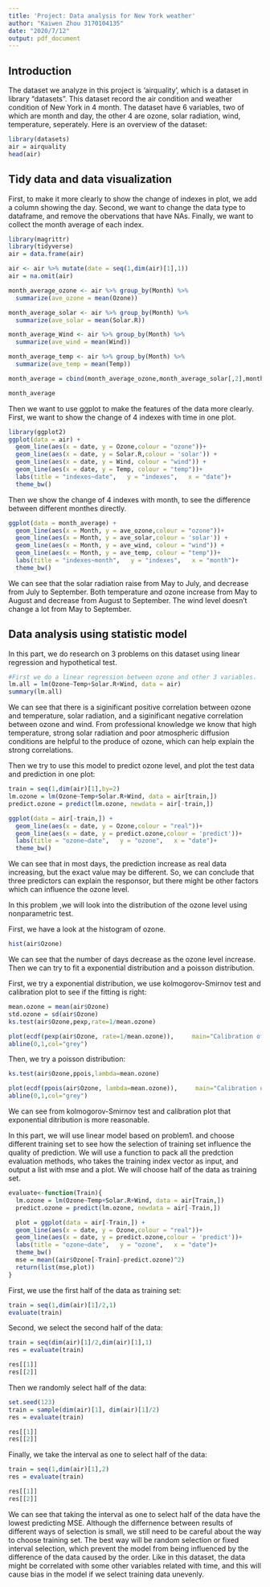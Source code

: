 ```yaml
---
title: 'Project: Data analysis for New York weather'
author: "Kaiwen Zhou 3170104135"
date: "2020/7/12"
output: pdf_document
---
```

## Introduction
The dataset we analyze in this project is 'airquality', which is a dataset in library "datasets". This dataset record the air condition and weather condition of New York in 4 month. The dataset have 6 variables, two of which are month and day, the other 4 are ozone, solar radiation, wind, temperature, seperately. 
Here is an overview of the dataset:

```r
library(datasets)
air = airquality
head(air)
```

## Tidy data and data visualization

First, to make it more clearly to show the change of indexes in plot, we add a column showing the day. Second, we want to change the data type to dataframe, and remove the obervations that have NAs. Finally, we want to collect the month average of each index.

```r
library(magrittr)
library(tidyverse)
air = data.frame(air)

air <- air %>% mutate(date = seq(1,dim(air)[1],1))
air = na.omit(air)

month_average_ozone <- air %>% group_by(Month) %>%
  summarize(ave_ozone = mean(Ozone))

month_average_solar <- air %>% group_by(Month) %>%
  summarize(ave_solar = mean(Solar.R))

month_average_Wind <- air %>% group_by(Month) %>%
  summarize(ave_wind = mean(Wind))

month_average_temp <- air %>% group_by(Month) %>%
  summarize(ave_temp = mean(Temp))

month_average = cbind(month_average_ozone,month_average_solar[,2],month_average_Wind[,2],month_average_temp[,2])

month_average
```

Then we want to use ggplot to make the features of the data more clearly. First, we want to show the change of 4 indexes with time in one plot. 

```r
library(ggplot2)
ggplot(data = air) +
  geom_line(aes(x = date, y = Ozone,colour = "ozone"))+
  geom_line(aes(x = date, y = Solar.R,colour = 'solar')) + 
  geom_line(aes(x = date, y = Wind, colour = "wind")) +
  geom_line(aes(x = date, y = Temp, colour = "temp"))+
  labs(title = "indexes~date",   y = "indexes",   x = "date")+
  theme_bw()

```

Then we show the change of 4 indexes with month, to see the difference between different monthes directly.

```r
ggplot(data = month_average) +
  geom_line(aes(x = Month, y = ave_ozone,colour = "ozone"))+
  geom_line(aes(x = Month, y = ave_solar,colour = 'solar')) + 
  geom_line(aes(x = Month, y = ave_wind, colour = "wind")) +
  geom_line(aes(x = Month, y = ave_temp, colour = "temp"))+
  labs(title = "indexes~month",   y = "indexes",   x = "month")+
  theme_bw()
```

We can see that the solar radiation raise from May to July, and decrease from July to September. Both temperature and ozone increase from May to August and decrease from August to September. The wind level doesn't change a lot from May to September.

## Data analysis using statistic model

In this part, we do research on 3 problems on this dataset using linear regression and hypothetical test.

 \textbf{Problem1:The relation between ozone and other variables}

```r
#First we do a linear regression between ozone and other 3 variables.
lm.all = lm(Ozone~Temp+Solar.R+Wind, data = air)
summary(lm.all)
```

We can see that there is a siginificant positive correlation between ozone and temperature, solar radiation, and a siginificant negative correlation between ozone and wind. From professional knowledge we know that high temperature, strong solar radiation and poor atmospheric diffusion conditions are helpful to the produce of ozone, which can help explain the strong correlations.

Then we try to use this model to predict ozone level, and plot the test data and prediction in one plot:

```r
train = seq(1,dim(air)[1],by=2)
lm.ozone = lm(Ozone~Temp+Solar.R+Wind, data = air[train,])
predict.ozone = predict(lm.ozone, newdata = air[-train,])

ggplot(data = air[-train,]) +
  geom_line(aes(x = date, y = Ozone,colour = "real"))+
  geom_line(aes(x = date, y = predict.ozone,colour = 'predict'))+ 
  labs(title = "ozone~date",   y = "ozone",   x = "date")+
  theme_bw()
```

We can see that in most days, the prediction increase as real data increasing, but the exact value may be different. So, we can conclude that three predictors can explain the responsor, but there might be other factors which can influence the ozone level.  

 \textbf{Problem2:Fit a distribution of ozone data}

In this problem ,we will look into the distribution of the ozone level using nonparametric test.

First, we have a look at the histogram of ozone.

```r
hist(air$Ozone)
```

We can see that the number of days decrease as the ozone level increase. Then we can try to fit a exponential distribution and a poisson distribution. 

First, we try a exponential distribution, we use kolmogorov-Smirnov test and calibration plot to see if the fitting is right:

```r
mean.ozone = mean(air$Ozone)
std.ozone = sd(air$Ozone)
ks.test(air$Ozone,pexp,rate=1/mean.ozone)

plot(ecdf(pexp(air$Ozone, rate=1/mean.ozone)),     main="Calibration of exponential distribution for ozones")
abline(0,1,col="grey")

```

Then, we try a poisson distribution:

```r
ks.test(air$Ozone,ppois,lambda=mean.ozone)

plot(ecdf(ppois(air$Ozone, lambda=mean.ozone)),     main="Calibration of poisson distribution for ozones")
abline(0,1,col="grey")
```

We can see from kolmogorov-Smirnov test and calibration plot that exponential ditribution is more reasonable. 

 \textbf{Problem3:The relationship between the quality of prediction and the selection of training set}

In this part, we will use linear model based on problem1. and choose different training set to see how the selection of training set influence the quality of prediction. We will use a function to pack all the predction evaluation methods, who takes the training index vector as input, and output a list with mse and a plot. We will choose half of the data as training set.

```r
evaluate<-function(Train){
  lm.ozone = lm(Ozone~Temp+Solar.R+Wind, data = air[Train,])
  predict.ozone = predict(lm.ozone, newdata = air[-Train,])

  plot = ggplot(data = air[-Train,]) +
  geom_line(aes(x = date, y = Ozone,colour = "real"))+
  geom_line(aes(x = date, y = predict.ozone,colour = 'predict'))+ 
  labs(title = "ozone~date",   y = "ozone",   x = "date")+
  theme_bw()
  mse = mean((air$Ozone[-Train]-predict.ozone)^2)
  return(list(mse,plot))
}
```

First, we use the first half of the data as training set:
```r
train = seq(1,dim(air)[1]/2,1)
evaluate(train)
```

Second, we select the second half of the data:
```r
train = seq(dim(air)[1]/2,dim(air)[1],1)
res = evaluate(train)

res[[1]]
res[[2]]
```

Then we randomly select half of the data:
```r
set.seed(123)
train = sample(dim(air)[1], dim(air)[1]/2)
res = evaluate(train)

res[[1]]
res[[2]]
```

Finally, we take the interval as one to select half of the data:
```r
train = seq(1,dim(air)[1],2)
res = evaluate(train)

res[[1]]
res[[2]]
```

We can see that taking the interval as one to select half of the data have the lowest predicting MSE. Although the differnence between results of different ways of selection is small, we still need to be careful about the way to choose training set. The best way will be random selection or fixed interval selection, which prevent the model from being influenced by the difference of the data caused by the order. Like in this dataset, the data might be correlated with some other variables related with time, and this will cause bias in the model if we select training data unevenly. 